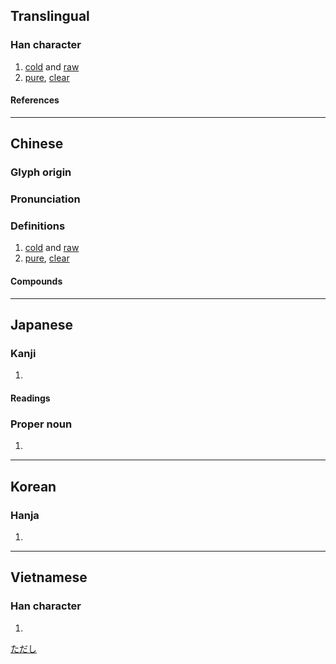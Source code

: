 {{also|洌}}
{{character info/new}}
==Translingual==

===Han character===
{{Han char|rn=15|rad=冫|as=06|sn=8|four=32100|canj=IMMNN|ids=⿰冫列}}

# [[cold]] and [[raw]]
# [[pure]], [[clear]]

====References====
{{Han ref|kx=0132.150|dkj=01637|dj=0296.040|hdz=10297.020|uh=51BD}}

----

==Chinese==
{{zh-forms}}

===Glyph origin===
{{Han etym}}

===Pronunciation===
{{zh-pron
|m=liè
|c=lit6
|mn=lia̍t
|mc=y
|oc=y
|cat=a
}}

===Definitions===
{{zh-hanzi}}

# [[cold]] and [[raw]]
# [[pure]], [[clear]]

====Compounds====
{{zh-der|冷冽|慄冽|冽泉|凜冽|冽冽|冽霜|凜凜冽冽|泠冽|甘冽|清冽}}

----

==Japanese==

===Kanji===
{{ja-kanji|grade=|rs=冫06}}

# {{rfdef|ja|sort=冫06}}

====Readings====
{{ja-readings
|on=れつ, れい
|kun=さむい, つめたい
}}

===Proper noun===
{{ja-pos|proper|ただし}}

# {{given name|ja|male}}

[[Category:Japanese male given names|ただし]]

----

==Korean==

===Hanja===
{{ko-hanja|렬}}

# {{rfdef|ko|sort=冫06}}

----

==Vietnamese==

===Han character===
{{vi-readings|rs=冫06|reading=liệt}}

# {{rfdef|vi|sort=冫06}}
